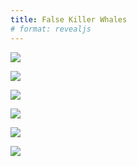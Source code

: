 ```yaml
---
title: False Killer Whales
# format: revealjs
---
```


![](images/033/033_01.PNG){fig-align="left"}

![](images/033/033_02.PNG){fig-align="left"}

![](images/033/033_03.PNG){fig-align="left"}

![](images/033/033_04.PNG){fig-align="left"}

![](images/033/033_05.PNG){fig-align="left"}

![](images/033/033_06.PNG){fig-align="left"}
